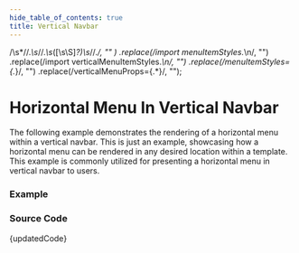 ```yaml
---
hide_table_of_contents: true
title: Vertical Navbar
---
```



  /\s*\/\/.*\s*\/\/.*\s*([\s\S]*?)\s*\/\/.*/,
  ""
)
  .replace(/import menuItemStyles.*\n/, "")
  .replace(/import verticalMenuItemStyles.*\n/, "")
  .replace(/menuItemStyles={.*}/, "")
  .replace(/verticalMenuProps={.*}/, "");

# Horizontal Menu In Vertical Navbar

The following example demonstrates the rendering of a horizontal menu within a vertical navbar. This is just an example, showcasing how a horizontal menu can be rendered in any desired location within a template. This example is commonly utilized for presenting a horizontal menu in vertical navbar to users.

### Example

<BrowserWindow url="/horizontal-menu/menu-position/vertical-navbar">
  <Provider>
    <VerticalNavbar />
  </Provider>
</BrowserWindow>

### Source Code

<TsToJsCodeSnippet>{updatedCode}</TsToJsCodeSnippet>
